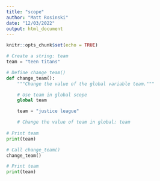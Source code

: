 ```yaml
---
title: "scope"
author: "Matt Rosinski"
date: "12/03/2022"
output: html_document
---
```


```r
knitr::opts_chunk$set(echo = TRUE)
```

```python
# Create a string: team
team = "teen titans"

# Define change_team()
def change_team():
    """Change the value of the global variable team."""

    # Use team in global scope
    global team 

    team = "justice league"

    # Change the value of team in global: team
    
# Print team
print(team)

# Call change_team()
change_team()

# Print team
print(team)
```

